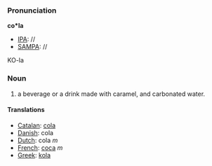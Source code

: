 ===Pronunciation===

'''co*la'''
*[[IPA]]: //
*[[SAMPA]]: //
KO-la
===Noun===

#a beverage or a drink made with caramel, and carbonated water.
====Translations====
*[[Catalan]]: [[cola]]
*[[Danish]]: cola
*[[Dutch]]: cola ''m''
*[[French]]: [[coca]] ''m''
*[[Greek]]: [[kola]]